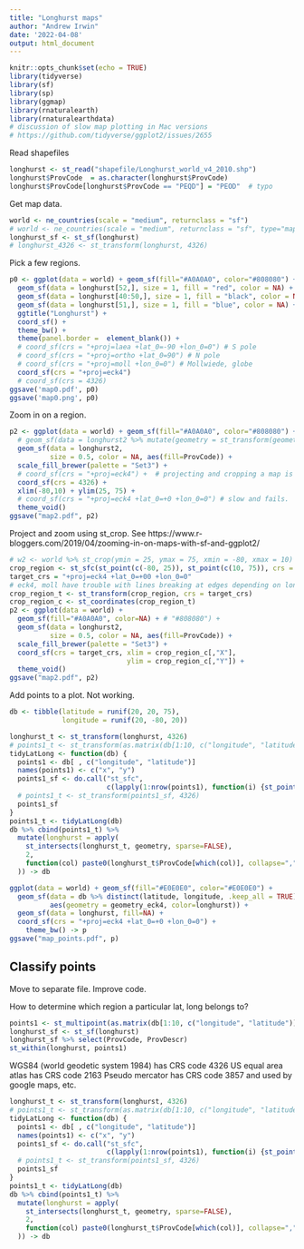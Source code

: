 ```yaml
---
title: "Longhurst maps"
author: "Andrew Irwin"
date: '2022-04-08'
output: html_document
---
```


```r
knitr::opts_chunk$set(echo = TRUE)
library(tidyverse)
library(sf)
library(sp)
library(ggmap)
library(rnaturalearth)
library(rnaturalearthdata)
# discussion of slow map plotting in Mac versions
# https://github.com/tidyverse/ggplot2/issues/2655
```

Read shapefiles

```r
longhurst <- st_read("shapefile/Longhurst_world_v4_2010.shp")
longhurst$ProvCode  = as.character(longhurst$ProvCode)
longhurst$ProvCode[longhurst$ProvCode == "PEQD"] = "PEOD"  # typo
```

Get map data.

```r
world <- ne_countries(scale = "medium", returnclass = "sf")
# world <- ne_countries(scale = "medium", returnclass = "sf", type="map_units")
longhurst_sf <- st_sf(longhurst)
# longhurst_4326 <- st_transform(longhurst, 4326)
```

Pick a few regions.

```r
p0 <- ggplot(data = world) + geom_sf(fill="#A0A0A0", color="#808080") +
  geom_sf(data = longhurst[52,], size = 1, fill = "red", color = NA) + 
  geom_sf(data = longhurst[40:50,], size = 1, fill = "black", color = NA) + 
  geom_sf(data = longhurst[51,], size = 1, fill = "blue", color = NA) + 
  ggtitle("Longhurst") + 
  coord_sf() +
  theme_bw() + 
  theme(panel.border =  element_blank()) + 
  # coord_sf(crs = "+proj=laea +lat_0=-90 +lon_0=0") # S pole
  # coord_sf(crs = "+proj=ortho +lat_0=90") # N pole
  # coord_sf(crs = "+proj=moll +lon_0=0") # Mollwiede, globe
  coord_sf(crs = "+proj=eck4")
  # coord_sf(crs = 4326)
ggsave('map0.pdf', p0)
ggsave('map0.png', p0)
```

Zoom in on a region.

```r
p2 <- ggplot(data = world) + geom_sf(fill="#A0A0A0", color="#808080") +
  # geom_sf(data = longhurst2 %>% mutate(geometry = st_transform(geometry, "+proj=eck4 +lat_0=+0 +lon_0=0")),
  geom_sf(data = longhurst2,
          size = 0.5, color = NA, aes(fill=ProvCode)) + 
  scale_fill_brewer(palette = "Set3") + 
  # coord_sf(crs = "+proj=eck4") +  # projecting and cropping a map is hard...
  coord_sf(crs = 4326) +
  xlim(-80,10) + ylim(25, 75) +
  # coord_sf(crs = "+proj=eck4 +lat_0=+0 +lon_0=0") # slow and fails.
  theme_void()
ggsave("map2.pdf", p2)

```

Project and zoom using st_crop. 
See https://www.r-bloggers.com/2019/04/zooming-in-on-maps-with-sf-and-ggplot2/

```r
# w2 <- world %>% st_crop(ymin = 25, ymax = 75, xmin = -80, xmax = 10)  # spherical geometry errors
crop_region <- st_sfc(st_point(c(-80, 25)), st_point(c(10, 75)), crs = 4326)
target_crs = "+proj=eck4 +lat_0=+00 +lon_0=0"  
# eck4, moll have trouble with lines breaking at edges depending on lon_0 
crop_region_t <- st_transform(crop_region, crs = target_crs)
crop_region_c <- st_coordinates(crop_region_t)
p2 <- ggplot(data = world) + 
  geom_sf(fill="#A0A0A0", color=NA) + # "#808080") +
  geom_sf(data = longhurst2,
          size = 0.5, color = NA, aes(fill=ProvCode)) + 
  scale_fill_brewer(palette = "Set3") + 
  coord_sf(crs = target_crs, xlim = crop_region_c[,"X"],
                             ylim = crop_region_c[,"Y"]) +  
  theme_void()
ggsave("map2.pdf", p2)

```

Add points to a plot. Not working.

```r
db <- tibble(latitude = runif(20, 20, 75),
             longitude = runif(20, -80, 20))
```


```r
longhurst_t <- st_transform(longhurst, 4326)
# points1_t <- st_transform(as.matrix(db[1:10, c("longitude", "latitude")]), 2163)  # doesn't work
tidyLatLong <- function(db) {
  points1 <- db[ , c("longitude", "latitude")]
  names(points1) <- c("x", "y")
  points1_sf <- do.call("st_sfc",
                        c(lapply(1:nrow(points1), function(i) {st_point(as.numeric(points1[i, ]))}), list("crs" = 4326))) 
  # points1_t <- st_transform(points1_sf, 4326)
  points1_sf
}
points1_t <- tidyLatLong(db)
db %>% cbind(points1_t) %>%
  mutate(longhurst = apply(
    st_intersects(longhurst_t, geometry, sparse=FALSE),
    2,
    function(col) paste0(longhurst_t$ProvCode[which(col)], collapse=",")
  )) -> db
```


```r
ggplot(data = world) + geom_sf(fill="#E0E0E0", color="#E0E0E0") +
  geom_sf(data = db %>% distinct(latitude, longitude, .keep_all = TRUE), # %>% sample_n(100),
          aes(geometry = geometry_eck4, color=longhurst)) +
  geom_sf(data = longhurst, fill=NA) +
  coord_sf(crs = "+proj=eck4 +lat_0=+0 +lon_0=0") +
    theme_bw() -> p
ggsave("map_points.pdf", p)
```





## Classify points

Move to separate file.
Improve code.


How to determine which region a particular lat, long belongs to?

```r
points1 <- st_multipoint(as.matrix(db[1:10, c("longitude", "latitude")]), "XY")
longhurst_sf <- st_sf(longhurst)
longhurst_sf %>% select(ProvCode, ProvDescr)
st_within(longhurst, points1)
```

WGS84 (world geodetic system 1984) has CRS code 4326
US equal area atlas has CRS code 2163
Pseudo mercator has CRS code 3857 and used by google maps, etc.

```r
longhurst_t <- st_transform(longhurst, 4326)
# points1_t <- st_transform(as.matrix(db[1:10, c("longitude", "latitude")]), 2163)  # doesn't work
tidyLatLong <- function(db) {
  points1 <- db[ , c("longitude", "latitude")]
  names(points1) <- c("x", "y")
  points1_sf <- do.call("st_sfc",
                        c(lapply(1:nrow(points1), function(i) {st_point(as.numeric(points1[i, ]))}), list("crs" = 4326))) 
  # points1_t <- st_transform(points1_sf, 4326)
  points1_sf
}
points1_t <- tidyLatLong(db)
db %>% cbind(points1_t) %>%
  mutate(longhurst = apply(
    st_intersects(longhurst_t, geometry, sparse=FALSE),
    2,
    function(col) paste0(longhurst_t$ProvCode[which(col)], collapse=",")
  )) -> db
```




